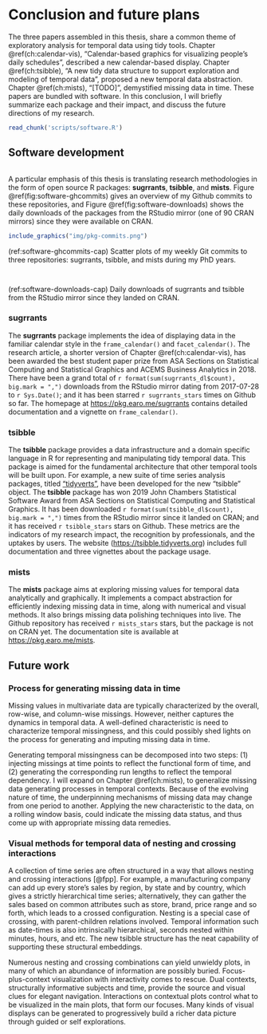 # Conclusion and future plans {#ch:conclusion}

The three papers assembled in this thesis, share a common theme of exploratory analysis for temporal data using tidy tools. Chapter \@ref(ch:calendar-vis), "Calendar-based graphics for visualizing people's daily schedules", described a new calendar-based display. Chapter \@ref(ch:tsibble), "A new tidy data structure to support exploration and modeling of temporal data", proposed a new temporal data abstraction. Chapter \@ref(ch:mists), "[TODO]", demystified missing data in time. These papers are bundled with software. In this conclusion, I will briefly summarize each package and their impact, and discuss the future directions of my research.

```r
read_chunk('scripts/software.R')
```

## Software development

```r
```

A particular emphasis of this thesis is translating research methodologies in the form of open source R packages: **sugrrants**, **tsibble**, and **mists**. Figure \@ref(fig:software-ghcommits) gives an overview of my Github commits to these repositories, and Figure \@ref(fig:software-downloads) shows the daily downloads of the packages from the RStudio mirror (one of 90 CRAN mirrors) since they were available on CRAN.

```r
include_graphics("img/pkg-commits.png")
```

(ref:software-ghcommits-cap) Scatter plots of my weekly Git commits to three repositories: sugrrants, tsibble, and mists during my PhD years.

```r
```

```r
```

(ref:software-downloads-cap) Daily downloads of sugrrants and tsibble from the RStudio mirror since they landed on CRAN.

### sugrrants

The **sugrrants** package implements the idea of displaying data in the familiar calendar style in the `frame_calendar()` and `facet_calendar()`. The research article, a shorter version of Chapter \@ref(ch:calendar-vis), has been awarded the best student paper prize from ASA Sections on Statistical Computing and Statistical Graphics and ACEMS Business Analytics in 2018. There have been a grand total of `r format(sum(sugrrants_dl$count), big.mark = ",")` downloads from the RStudio mirror dating from 2017-07-28 to `r Sys.Date()`; and it has been starred `r sugrrants_stars` times on Github so far. The homepage at <https://pkg.earo.me/sugrrants> contains detailed documentation and a vignette on `frame_calendar()`.

### tsibble

The **tsibble** package provides a data infrastructure and a domain specific language in R for representing and manipulating tidy temporal data. This package is aimed for the fundamental architecture that other temporal tools will be built upon. For example, a new suite of time series analysis packages, titled ["tidyverts"](https://github.com/tidyverts), have been developed for the new "tsibble" object. The **tsibble** package has won 2019 John Chambers Statistical Software Award from ASA Sections on Statistical Computing and Statistical Graphics. It has been downloaded `r format(sum(tsibble_dl$count), big.mark = ",")` times from the RStudio mirror since it landed on CRAN; and it has received `r tsibble_stars` stars on Github. These metrics are the indicators of my research impact, the recognition by professionals, and the uptakes by users. The website (<https://tsibble.tidyverts.org>) includes full documentation and three vignettes about the package usage.

### mists

The **mists** package aims at exploring missing values for temporal data analytically and graphically. It implements a compact abstraction for efficiently indexing missing data in time, along with numerical and visual methods. It also brings missing data polishing techniques into live. The Github repository has received `r mists_stars` stars, but the package is not on CRAN yet. The documentation site is available at <https://pkg.earo.me/mists>. 

## Future work

### Process for generating missing data in time

Missing values in multivariate data are typically characterized by the overall, row-wise, and column-wise missings. However, neither captures the dynamics in temporal data. A well-defined characteristic is need to characterize temporal missingness, and this could possibly shed lights on the process for generating and imputing missing data in time.

Generating temporal missingness can be decomposed into two steps: (1) injecting missings at time points to reflect the functional form of time, and (2) generating the corresponding run lengths to reflect the temporal dependency. I will expand on Chapter \@ref(ch:mists), to generalize missing data generating processes in temporal contexts. Because of the evolving nature of time, the underpinning mechanisms of missing data may change from one period to another. Applying the new characteristic to the data, on a rolling window basis, could indicate the missing data status, and thus come up with appropriate missing data remedies.

### Visual methods for temporal data of nesting and crossing interactions

A collection of time series are often structured in a way that allows nesting and crossing interactions [@fpp]. For example, a manufacturing company can add up every store's sales by region, by state and by country, which gives a strictly hierarchical time series; alternatively, they can gather the sales based on common attributes such as store, brand, price range and so forth, which leads to a crossed configuration. Nesting is a special case of crossing, with parent-children relations involved. Temporal information such as date-times is also intrinsically hierarchical, seconds nested within minutes, hours, and etc. The new tsibble structure has the neat capability of supporting these structural embeddings.

Numerous nesting and crossing combinations can yield unwieldy plots, in many of which an abundance of information are possibly buried. Focus-plus-context visualization with interactivity comes to rescue. Dual contexts, structurally informative subjects and time, provide the source and visual clues for elegant navigation. Interactions on contextual plots control what to be visualized in the main plots, that form our focuses. Many kinds of visual displays can be generated to progressively build a richer data picture through guided or self explorations.
